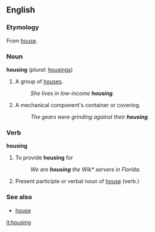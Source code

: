 ==English==

===Etymology===
From [[house]].

===Noun===
'''housing'''  (''plural:'' [[housings]])
#A group of [[house]]s.
#:''She lives in low-income '''housing'''.''
#A mechanical component's container or covering.
#:''The gears were grinding against their '''housing'''.''

===Verb===
'''housing'''
#To provide '''housing''' for
#:''We are '''housing''' the Wik* servers in Florida.''
#Present participle or verbal noun of [[house]] (verb.)

===See also===
*[[house]]

[[it:housing]]